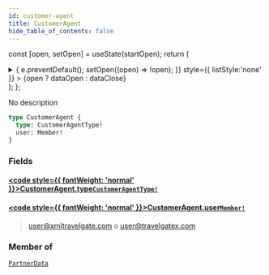 ```yaml
---
id: customer-agent
title: CustomerAgent
hide_table_of_contents: false
---
```






const [open, setOpen] = useState(startOpen);
return (
<details {...(open ? { open: true } : {})} className="details" style={{ border:'none', boxShadow:'none', background:'var(--ifm-background-color)' }}>
<summary
onClick={(e) => {
e.preventDefault();
setOpen((open) => !open);
}}
style={{ listStyle:'none' }} >
{open ? dataOpen : dataClose}
</summary>
{open && children}
</details>
);
};

No description

```graphql
type CustomerAgent {
  type: CustomerAgentType!
  user: Member!
}
```

### Fields

#### [<code style={{ fontWeight: 'normal' }}>CustomerAgent.<b>type</b></code>](#)<Bullet />[`CustomerAgentType!`](/api/enums/customer-agent-type) <Badge class="badge badge--secondary" text="non-null"/> <Badge class="badge badge--secondary" text="enum"/>

>

#### [<code style={{ fontWeight: 'normal' }}>CustomerAgent.<b>user</b></code>](#)<Bullet />[`Member!`](/api/objects/member) <Badge class="badge badge--secondary" text="non-null"/> <Badge class="badge badge--secondary" text="object"/>

> user@xmltravelgate.com o user@travelgatex.com

### Member of

[`PartnerData`](/api/objects/partner-data) <Badge class="badge badge--secondary" text="object"/>
